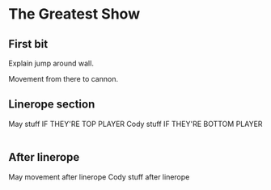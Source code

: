 
# The Greatest Show

## First bit

Explain jump around wall.

Movement from there to cannon.

## Linerope section

<Table>
<Either>
May stuff IF THEY'RE TOP PLAYER
</Either>
<Either>
Cody stuff IF THEY'RE BOTTOM PLAYER
</Either>
</Table>

## After linerope

<Table>
<May>
May movement after linerope
</May>
<Cody>
Cody stuff after linerope
</Cody>
</Table>